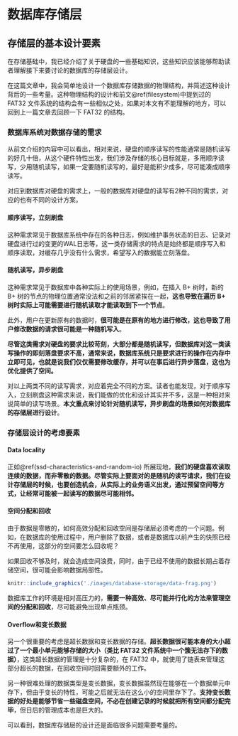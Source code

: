 \newpage{}

# 数据库存储层 {#database-storage}

## 存储层的基本设计要素 {#database-storage-design}

在存储基础中，我已经介绍了关于硬盘的一些基础知识，这些知识应该能够帮助读者理解接下来要讨论的数据库的存储层设计。

在这篇文章中，我会简单地设计一个数据库存储数据的物理结构，并简述这种设计背后的一些考量。这种物理结构的设计和前文\@ref(filesystem)中提到过的 FAT32 文件系统的结构会有一些相似之处，如果对本文有不能理解的地方，可以回到上一篇文章去回顾一下 FAT32 的结构。

### 数据库系统对数据存储的需求 {#requirements-of-storage-by-dbms}

从前文介绍的内容中可以看出，相对来说，硬盘的顺序读写的性能通常是随机读写的好几十倍，从这个硬件特性出发，我们涉及存储的核心目标就是，多用顺序读写，少用随机读写，如果一定要随机读写的，最好是能积少成多，尽可能凑成顺序读写。

对应到数据库对硬盘的需求上，一般的数据库对硬盘的读写有2种不同的需求，对应的也有不同的设计方案。

#### 顺序读写，立刻刷盘 {#sequencial-sync}

这种需求常见于数据库系统中存在的各种日志，例如维护事务状态的日志、记录对硬盘进行过的变更的WAL日志等，这一类存储需求的特点是始终都是顺序写入和顺序读取，对缓存几乎没有什么需求，希望写入的数据能立刻落盘。

#### 随机读写，异步刷盘 {#random-async}

这种需求常见于数据库中各种实际上的使用场景，例如，在插入 B+ 树时，新的 B+ 树的节点的物理位置通常没法和之前的邻居紧挨在一起，**这也导致在遍历 B+ 树时实际上可能需要进行随机读取才能读取到下一个节点**。

此外，用户在更新原有的数据时，**很可能是在原有的地方进行修改，这也导致了用户修改数据的请求很可能是一种随机写入**。

**尽管这类需求对硬盘的要求比较苛刻，大部分都是随机读写，但数据库对这一类读写操作的即刻落盘要求不高，通常来说，数据库系统只是要求进行的操作在内存中立即可见，也就是说我们仅仅需要修改缓存，并可以在事后进行异步落盘，这也为优化提供了空间。**

对以上两类不同的读写需求，对应着完全不同的方案。读者也能发现，对于顺序写入，立刻刷盘这种需求来说，我们能做的优化和设计其实并不多，这是一种相对来说简单的读写场景。**本文重点来讨论针对随机读写，异步刷盘的场景如何对数据库的存储层进行设计**。

### 存储层设计的考虑要素 {#design-principles-of-dbms-storage}

#### Data locality {#data-locality}

正如\@ref(ssd-characteristics-and-random-io) 所展现地，**我们的硬盘喜欢读取连续的数据，而非零散的数据。尽管实际上要面对的是随机的读写请求，我们在设计存储层的时候，也要创造机会，从实际上的业务语义出发，通过预留空间等方式，让经常可能被一起读写的数据尽可能相邻。**

#### 空间分配和回收 {#space-allocation-and-recycling}

由于数据是零散的，如何高效分配和回收空间是存储层必须考虑的一个问题。例如，在数据库的使用过程中，用户删除了数据，或者是数据库以前产生的快照已经不再使用，这部分的空间要怎么回收呢？

如果回收不够及时，就会造成空间浪费，同时，由于已经不使用的数据长期占着存储空间，很可能会影响数据局部性。

```r
knitr::include_graphics('./images/database-storage/data-frag.png')
```


数据库工作的环境是相对高压力的，**需要一种高效、尽可能并行化的方法来管理空间的分配和回收**，尽可能避免出现单点瓶颈。

#### Overflow和变长数据 {#overflow-and-variable-length-data}

另一个很重要的考虑是超长数据和变长数据的存储。**超长数据很可能本身的大小超过了一个最小单元能够存储的大小（类比 FAT32 文件系统中一个簇无法存下的数据）**，这类超长数据的管理是十分复杂的，在 FAT32 中，就使用了链表来管理这部分超长的数据，在回收空间时回需要额外的工作。

另一种很难处理的数据类型是变长数据，变长数据虽然现在能够在一个数据单元中存下，但由于变长的特性，可能之后就无法在这么小的空间里存下了。**支持变长数据的好处是能够节省一些磁盘空间，不必在创建记录的时候就把所有空间都分配完毕**，但日后的管理成本也是巨大的。

可以看到，数据库存储层的设计还是面临很多问题需要考量的。
